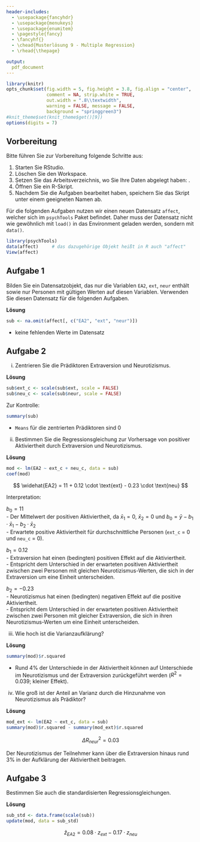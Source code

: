 ```yaml
---
header-includes:
  - \usepackage{fancyhdr}
  - \usepackage{menukeys}
  - \usepackage{enumitem}
  - \pagestyle{fancy}
  - \fancyhf{}
  - \chead{Musterlösung 9 - Multiple Regression}
  - \rhead{\thepage}

output:
  pdf_document
---
```


```r
library(knitr)
opts_chunk$set(fig.width = 5, fig.height = 3.8, fig.align = "center", 
               comment = NA, strip.white = TRUE, 
               out.width = ".8\\textwidth",
               warning = FALSE, message = FALSE, 
               background = "springgreen3")
#knit_theme$set(knit_theme$get()[9])
options(digits = 7)
```

## Vorbereitung

Bitte führen Sie zur Vorbereitung folgende Schritte aus:

1.  Starten Sie RStudio.
2.  Löschen Sie den Workspace. 
3.  Setzen Sie das Arbeitsverzeichnis, wo Sie Ihre Daten abgelegt haben: \menu{Session > Set Working Directory > Choose Directory}.
3.  Öffnen Sie ein R-Skript.
4.  Nachdem Sie die Aufgaben bearbeitet haben, speichern Sie das Skript unter einem geeigneten Namen ab.

Für die folgenden Aufgaben nutzen wir einen neuen Datensatz `affect`, welcher sich im `psychTools` Paket befindet. Daher muss der Datensatz nicht wie gewöhnlich mit `load()` in das Environment geladen werden, sondern mit `data()`.

```r
library(psychTools)
data(affect)     # das dazugehörige Objekt heißt in R auch "affect"
View(affect)
```

## Aufgabe 1

Bilden Sie ein Datensatzobjekt, das nur die Variablen `EA2`, `ext`, `neur` enthält sowie nur Personen mit gültigen Werten auf diesen Variablen. Verwenden Sie diesen Datensatz für die folgenden Aufgaben.

**Lösung**

```r
sub <- na.omit(affect[, c("EA2", "ext", "neur")])
```

- keine fehlenden Werte im Datensatz

## Aufgabe 2

i) Zentrieren Sie die Prädiktoren Extraversion und Neurotizismus.

**Lösung**

```r
sub$ext_c <- scale(sub$ext, scale = FALSE)
sub$neu_c <- scale(sub$neur, scale = FALSE)
```

Zur Kontrolle:
```r
summary(sub)
```
- `Means` für die zentrierten Prädiktoren sind 0

ii) Bestimmen Sie die Regressionsgleichung zur Vorhersage von positiver Aktiviertheit durch Extraversion und Neurotizismus.

**Lösung**

```r
mod <- lm(EA2 ~ ext_c + neu_c, data = sub)
coef(mod)
```

$$ \widehat{EA2} = 11 + 0.12 \cdot \text{ext} - 0.23 \cdot \text{neu}  $$

Interpretation:

$b_0 = 11$  
- Der Mittelwert der positiven Aktiviertheit, da $\bar{x}_1 = 0$, $\bar{x}_2 = 0$ und $b_0 = \bar{y} - b_1 \cdot \bar{x}_1 - b_2 \cdot \bar{x}_2$   
- Erwartete positive Aktiviertheit für durchschnittliche Personen (`ext_c` = 0 und `neu_c` = 0).

$b_1 = 0.12$  
- Extraversion hat einen (bedingten) positiven Effekt auf die Aktiviertheit.  
- Entspricht dem Unterschied in der erwarteten positiven Aktiviertheit zwischen zwei Personen mit gleichen Neurotizismus-Werten, die sich in der Extraversion um eine Einheit unterscheiden.

$b_2 = -0.23$  
- Neurotizismus hat einen (bedingten) negativen Effekt auf die positive Aktiviertheit.  
- Entspricht dem Unterschied in der erwarteten positiven Aktiviertheit zwischen zwei Personen mit gleicher Extraversion, die sich in ihren Neurotizismus-Werten um eine Einheit unterscheiden.

iii) Wie hoch ist die Varianzaufklärung?

**Lösung**

```r
summary(mod)$r.squared
```

- Rund 4% der Unterschiede in der Aktiviertheit können auf Unterschiede im Neurotizismus und der Extraversion zurückgeführt werden ($R^2 = 0.039$; kleiner Effekt).

iv) Wie groß ist der Anteil an Varianz durch die Hinzunahme von Neurotizismus als Prädiktor?

**Lösung**

```r
mod_ext <- lm(EA2 ~ ext_c, data = sub)
summary(mod)$r.squared - summary(mod_ext)$r.squared
```

$$\Delta R^2_{neur} = 0.03$$

Der Neurotizismus der Teilnehmer kann über die Extraversion hinaus rund 3% in der Aufklärung der Aktiviertheit beitragen.

## Aufgabe 3

Bestimmen Sie auch die standardisierten Regressionsgleichungen.

**Lösung**

```r
sub_std <- data.frame(scale(sub))
update(mod, data = sub_std)
```

$$\hat{z}_{EA2} = 0.08 \cdot z_{ext} - 0.17 \cdot z_{neu}$$







